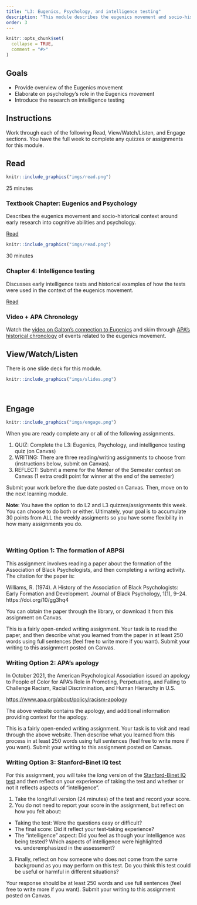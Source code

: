```yaml
---
title: "L3: Eugenics, Psychology, and intelligence testing"
description: "This module describes the eugenics movement and socio-historical context around early research into cognitive abilities and psychology."
order: 3
---
```


```r
knitr::opts_chunk$set(
  collapse = TRUE,
  comment = "#>"
)
```

## Goals

- Provide overview of the Eugenics movement
- Elaborate on psychology's role in the Eugenics movement
- Introduce the research on intelligence testing



## Instructions 

Work through each of the following Read, View/Watch/Listen, and Engage sections. You have the full week to complete any quizzes or assignments for this module.

## Read 

:::::{.card .border .border-2 .border-info .mb-3}
:::: {.grid .g-0}
::: {.g-col-3}
:::: {.card-body}

```r
knitr::include_graphics("imgs/read.png")
```

25 minutes

::::
:::

::: {.g-col-9}
:::: {.card-body}
### Textbook Chapter: Eugenics and Psychology

Describes the eugenics movement and socio-historical context around early research into cognitive abilities and psychology.

<a class="btn btn-outline-info" href="https://teaching-me.github.io/cognition/textbook/C3_Eugenics.html" role="button">Read</a>
::::
:::
::::
:::::


:::::{.card .border .border-2 .border-info}
:::: {.grid .g-0}
::: {.g-col-3}
:::: {.card-body}

```r
knitr::include_graphics("imgs/read.png")
```

30 minutes

::::
:::

::: {.g-col-9}
:::: {.card-body}
### Chapter 4: Intelligence testing

Discusses early intelligence tests and historical examples of how the tests were used in the context of the eugenics movement.


<a class="btn btn-outline-info" href="https://teaching-me.github.io/cognition/textbook/C4_Intelligence_testing.html" role="button">Read</a>


### Video + APA Chronology

Watch the [video on Galton's connection to Eugenics](https://www.youtube.com/watch?v=JeCKftkNKJ0) and skim through [APA's historical chronology](https://www.apa.org/about/apa/addressing-racism/historical-chronology) of events related to the eugenics movement.

::::
:::
::::
:::::

## View/Watch/Listen {.mt-5}

There is one slide deck for this module.

:::::{.card .border .border-2 .border-info .mb-3}
:::: {.grid .g-0}
::: {.g-col-3}
:::: {.card-body}

```r
knitr::include_graphics("imgs/slides.png")
```

::::
:::

::: {.g-col-9}
:::: {.card-body}
<br>
<!--
<a class="btn btn-outline-info" href="https://teaching-me.github.io/cognition/slides/L3_eugenics.pdf" role="button">Slides</a>
!-->
::::
:::
::::
:::::



## Engage {.mt-5}


:::::{.card .border .border-2 .border-info}
:::: {.grid .g-0}
::: {.g-col-3}
:::: {.card-body}

```r
knitr::include_graphics("imgs/engage.png")
```


::::
:::

::: {.g-col-9}
:::: {.card-body}

When you are ready complete any or all of the following assignments.

1. QUIZ: Complete the L3: Eugenics, Psychology, and intelligence testing quiz (on Canvas)
2. WRITING: There are three reading/writing assignments to choose from (instructions below, submit on Canvas).
3. REFLECT: Submit a meme for the Memer of the Semester contest on Canvas (1 extra credit point for winner at the end of the semester)

Submit your work before the due date posted on Canvas. Then, move on to the next learning module.

**Note**: You have the option to do L2 and L3 quizzes/assignments this week. You can choose to do both or either. Ultimately, your goal is to accumulate 30 points from ALL the weekly assigments so you have some flexibility in how many assignments you do.
::::
:::
::::
:::::

<br>



### Writing Option 1: The formation of ABPSi 

This assignment involves reading a paper about the formation of the Association of Black Psychologists, and then completing a writing activity. The citation for the paper is:

Williams, R. (1974). A History of the Association of Black Psychologists: Early Formation and Development. Journal of Black Psychology, 1(1), 9–24. https://doi.org/10/gg3hq4

You can obtain the paper through the library, or download it from this assignment on Canvas.

This is a fairly open-ended writing assignment. Your task is to read the paper, and then describe what you learned from the paper in at least 250 words using full sentences (feel free to write more if you want). Submit your writing to this assignment posted on Canvas.


### Writing Option 2: APA's apology 

In October 2021, the American Psychological Association issued an apology to People of Color for APA’s Role in Promoting, Perpetuating, and Failing to Challenge Racism, Racial Discrimination, and Human Hierarchy in U.S.

<https://www.apa.org/about/policy/racism-apology>

The above website contains the apology, and additional information providing context for the apology. 

This is a fairly open-ended writing assignment. Your task is to visit and read through the above website. Then describe what you learned from this process in at least 250 words using full sentences (feel free to write more if you want). Submit your writing to this assignment posted on Canvas.

### Writing Option 3: Stanford-Binet IQ test

For this assignment, you will take the *long* version of the [Stanford-Binet IQ test](https://stanfordbinettest.com/) and then reflect on your experience of taking the test and whether or not it reflects aspects of "intelligence". 

1. Take the long/full version (24 minutes) of the test and record your score.
2. You do not need to report your score in the assignment, but reflect on how you felt about:

  - Taking the test: Were the questions easy or difficult?
  - The final score: Did it reflect your test-taking experience?
  - The "intelligence" aspect: Did you feel as though your intelligence was being tested? Which aspects of intelligence were highlighted vs. underemphasized in the assessment?
  
3. Finally, reflect on how someone who does not come from the same background as you may perform on this test. Do you think this test could be useful or harmful in different situations?

Your response should be at least 250 words and use full sentences (feel free to write more if you want). Submit your writing to this assignment posted on Canvas.
 

